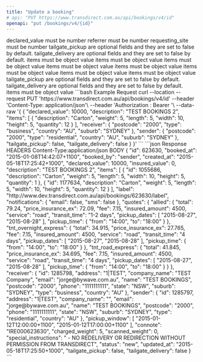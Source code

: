 ```yaml
---
title: "Update a booking"
# api: "PUT https://www.transdirect.com.au/api/bookings/v4/id"
openapi: "put /bookings/v4/{id}"
---
```

<ParamField body="declared_value" type="number" required="true">
declared_value must be number 
</ParamField>
<ParamField body="description" type="string" required="true">
referrer must be number 
</ParamField>
<ParamField body="items" type="object" required="true">
requesting_site must be number 
</ParamField>
<ParamField body="weight" type="number">
tailgate_pickup are optional fields and they are set to false by default.
</ParamField>
<ParamField body="length" type="number">
tailgate_delivery are optional fields and they are set to false by default.
</ParamField>
<ParamField body="width" type="number">
items must be object value 
</ParamField>
<ParamField body="height" type="number">
items must be object value 
</ParamField>
<ParamField body="quantity" type="number">
items must be object value 
</ParamField>
<ParamField body="receiver" type="object">
items must be object value 
</ParamField>
<ParamField body="postcode" type="number">
items must be object value 
</ParamField>
<ParamField body="type" type="string">
items must be object value 
</ParamField>
<ParamField body="country" type="string">
items must be object value 
</ParamField>
<ParamField body="suburb" type="string">
items must be object value 
</ParamField>
<ParamField body="sender" type="object">
tailgate_pickup are optional fields and they are set to false by default.
</ParamField>
<ParamField body="tailgate_pickup" type="boolean">
tailgate_delivery are optional fields and they are set to false by default.
</ParamField>
<ParamField body="tailgate_delivery" type="boolean">
items must be object value 
</ParamField>
<RequestExample>
```bash Example Request
curl --location --request PUT 'https://www.transdirect.com.au/api/bookings/v4/id'
--header 'Content-Type: application/json'\
--header 'Authorization : Bearer <fec5ae54d239f1bbf23a12010989ba17>'\
--data-raw '{
  {
  "declared_value": 10000,
  "description": "TEST BOOKINGS 2",
  "items": [
    {
      "description": "Carton",
      "weight": 5,
      "length": 5,
      "width": 10,
      "height": 5,
      "quantity": 12
    }
  ],
  "receiver": {
    "postcode": "2000",
    "type": "business",
    "country": "AU",
    "suburb": "SYDNEY"
  },
  "sender": {
    "postcode": "2000",
    "type": "residential",
    "country": "AU",
    "suburb": "SYDNEY"
  },
  "tailgate_pickup": false,
  "tailgate_delivery": false
}
}'
``` 
</RequestExample>   
<ResponseExample>
```json Response
HEADERS
Content-Type:application/json
BODY
{
  "id": 623630,
  "booked_at": "2015-01-08T14:42:07+1100",
  "booked_by": "sender",
  "created_at": "2015-05-18T17:25:42+1000",
  "declared_value": 10000,
  "insured_value": 0,
  "description": "TEST BOOKINGS 2",
  "items": [
    {
      "id": 1055686,
      "description": "Carton",
      "weight": 5,
      "length": 5,
      "width": 10,
      "height": 5,
      "quantity": 1
    },
    {
      "id": 1177634,
      "description": "Carton",
      "weight": 5,
      "length": 5,
      "width": 10,
      "height": 5,
      "quantity": 12
    }
  ],
  "label": "http://www.dev.transdirect.com.au/api/bookings/623630/label",
  "notifications": {
    "email": false,
    "sms": false
  },
  "quotes": {
    "allied": {
      "total": 79.24,
      "price_insurance_ex": 72.09,
      "fee": 7.15,
      "insured_amount": 4500,
      "service": "road",
      "transit_time": "1-2 days",
      "pickup_dates": [
        "2015-08-27",
        "2015-08-28"
      ],
      "pickup_time": {
        "from": "14:00",
        "to": "18:00"
      }
    },
    "tnt_overnight_express": {
      "total": 34.915,
      "price_insurance_ex": 27.765,
      "fee": 7.15,
      "insured_amount": 4500,
      "service": "road",
      "transit_time": "4 days",
      "pickup_dates": [
        "2015-08-27",
        "2015-08-28"
      ],
      "pickup_time": {
        "from": "14:00",
        "to": "18:00"
      }
    },
    "tnt_road_express": {
      "total": 41.845,
      "price_insurance_ex": 34.695,
      "fee": 7.15,
      "insured_amount": 4500,
      "service": "road",
      "transit_time": "4 days",
      "pickup_dates": [
        "2015-08-27",
        "2015-08-28"
      ],
      "pickup_time": {
        "from": "14:00",
        "to": "18:00"
      }
    }
  },
  "receiver": {
    "id": 1285798,
    "address": "1|TEST",
    "company_name": "TEST Company",
    "email": "jorge@bywave.com.au",
    "name": "TEST BOOKINGS",
    "postcode": "2000",
    "phone": "1111111111",
    "state": "NSW",
    "suburb": "SYDNEY",
    "type": "business",
    "country": "AU"
  },
  "sender": {
    "id": 1285797,
    "address": "1|TEST",
    "company_name": "",
    "email": "jorge@bywave.com.au",
    "name": "TEST BOOKINGS",
    "postcode": "2000",
    "phone": "1111111111",
    "state": "NSW",
    "suburb": "SYDNEY",
    "type": "residential",
    "country": "AU"
  },
  "pickup_window": [
    "2015-01-12T12:00:00+1100",
    "2015-01-12T17:00:00+1100"
  ],
  "connote": "IRE000623630",
  "charged_weight": 5,
  "scanned_weight": 0,
  "special_instructions": " - NO REDELIVERY OR REDIRECTION WITHOUT PERMISSION FROM TRANSDIRECT",
  "status": "new",
  "updated_at": "2015-05-18T17:25:50+1000",
  "tailgate_pickup": false,
  "tailgate_delivery": false
}
```
</ResponseExample>